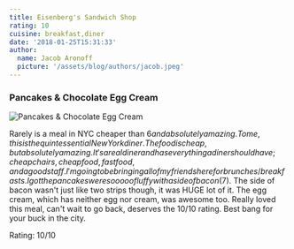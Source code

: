 ```yaml
---
title: Eisenberg's Sandwich Shop
rating: 10
cuisine: breakfast,diner
date: '2018-01-25T15:31:33'
author:
  name: Jacob Aronoff
  picture: '/assets/blog/authors/jacob.jpeg'
---
```


### Pancakes & Chocolate Egg Cream
![Pancakes & Chocolate Egg Cream](/blog/eisenbergs.jpg)

Rarely is a meal in NYC cheaper than $6 and absolutely amazing. To me, this is the quintessential New York diner. The food is cheap, but absolutely amazing. It's a real diner and has everything a diner should have; cheap chairs, cheap food, fast food, and a good staff. I'm going to be bringing all of my friends here for brunches/ breakfasts. I got the pancakes were sooooo fluffy with a side of bacon ($7). The side of bacon wasn't just like two strips though, it was HUGE lot of it. The egg cream, which has neither egg nor cream, was awesome too. Really loved this meal, can't wait to go back, deserves the 10/10 rating. Best bang for your buck in the city.

Rating: 10/10
